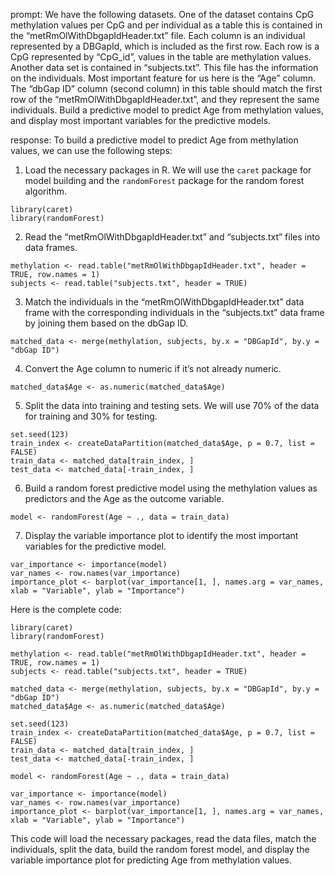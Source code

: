 prompt:
We have the following datasets. One of the dataset contains CpG methylation values per CpG and per individual as a table this is contained in the “metRmOlWithDbgapIdHeader.txt” file. Each column is an individual represented by a DBGapId, which is included as the first row. Each row is a CpG represented by "CpG_id", values in the table are methylation values. Another data set is contained in “subjects.txt”. This file has the information on the individuals. Most important feature for us here is the "Age" column. The "dbGap ID" column (second column) in this table should match the first row of the "metRmOlWithDbgapIdHeader.txt", and they represent the same individuals. Build a predictive model to predict Age from methylation values, and display most important variables for the predictive models. 

response:
To build a predictive model to predict Age from methylation values, we can use the following steps:

1. Load the necessary packages in R. We will use the `caret` package for model building and the `randomForest` package for the random forest algorithm.

```
library(caret)
library(randomForest)
```

2. Read the "metRmOlWithDbgapIdHeader.txt" and "subjects.txt" files into data frames.

```
methylation <- read.table("metRmOlWithDbgapIdHeader.txt", header = TRUE, row.names = 1)
subjects <- read.table("subjects.txt", header = TRUE)
```

3. Match the individuals in the "metRmOlWithDbgapIdHeader.txt" data frame with the corresponding individuals in the "subjects.txt" data frame by joining them based on the dbGap ID.

```
matched_data <- merge(methylation, subjects, by.x = "DBGapId", by.y = "dbGap ID")
```

4. Convert the Age column to numeric if it's not already numeric.

```
matched_data$Age <- as.numeric(matched_data$Age)
```

5. Split the data into training and testing sets. We will use 70% of the data for training and 30% for testing.

```
set.seed(123)
train_index <- createDataPartition(matched_data$Age, p = 0.7, list = FALSE)
train_data <- matched_data[train_index, ]
test_data <- matched_data[-train_index, ]
```

6. Build a random forest predictive model using the methylation values as predictors and the Age as the outcome variable.

```
model <- randomForest(Age ~ ., data = train_data)
```

7. Display the variable importance plot to identify the most important variables for the predictive model.

```
var_importance <- importance(model)
var_names <- row.names(var_importance)
importance_plot <- barplot(var_importance[1, ], names.arg = var_names, xlab = "Variable", ylab = "Importance")
```

Here is the complete code:

```
library(caret)
library(randomForest)

methylation <- read.table("metRmOlWithDbgapIdHeader.txt", header = TRUE, row.names = 1)
subjects <- read.table("subjects.txt", header = TRUE)

matched_data <- merge(methylation, subjects, by.x = "DBGapId", by.y = "dbGap ID")
matched_data$Age <- as.numeric(matched_data$Age)

set.seed(123)
train_index <- createDataPartition(matched_data$Age, p = 0.7, list = FALSE)
train_data <- matched_data[train_index, ]
test_data <- matched_data[-train_index, ]

model <- randomForest(Age ~ ., data = train_data)

var_importance <- importance(model)
var_names <- row.names(var_importance)
importance_plot <- barplot(var_importance[1, ], names.arg = var_names, xlab = "Variable", ylab = "Importance")
```

This code will load the necessary packages, read the data files, match the individuals, split the data, build the random forest model, and display the variable importance plot for predicting Age from methylation values.
